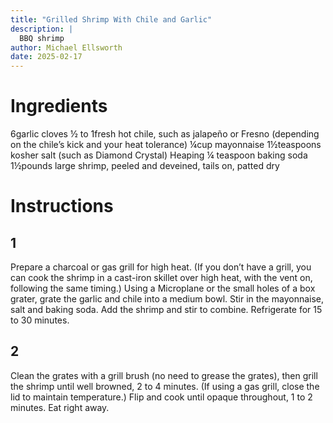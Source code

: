 ```yaml
---
title: "Grilled Shrimp With Chile and Garlic"
description: |
  BBQ shrimp
author: Michael Ellsworth
date: 2025-02-17
---
```


# Ingredients
6garlic cloves
½ to 1fresh hot chile, such as jalapeño or Fresno (depending on the chile’s kick and your heat tolerance)
¼cup mayonnaise
1½teaspoons kosher salt (such as Diamond Crystal)
Heaping ¼ teaspoon baking soda
1½pounds large shrimp, peeled and deveined, tails on, patted dry

# Instructions
## 1
Prepare a charcoal or gas grill for high heat. (If you don’t have a grill, you can cook the shrimp in a cast-iron skillet over high heat, with the vent on, following the same timing.) Using a Microplane or the small holes of a box grater, grate the garlic and chile into a medium bowl. Stir in the mayonnaise, salt and baking soda. Add the shrimp and stir to combine. Refrigerate for 15 to 30 minutes.

## 2
Clean the grates with a grill brush (no need to grease the grates), then grill the shrimp until well browned, 2 to 4 minutes. (If using a gas grill, close the lid to maintain temperature.) Flip and cook until opaque throughout, 1 to 2 minutes. Eat right away.